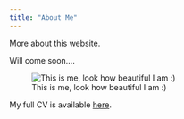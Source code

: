 ```yaml
---
title: "About Me"
---
```


More about this website.

Will come soon....

![This is me, look how beautiful I am :)](Image/MySelf.JPEG)

My full CV is available [here](Files/TestCv.pdf).